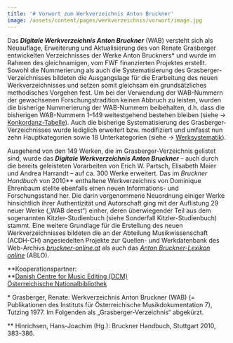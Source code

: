 ```yaml
---
title: '# Vorwort zum Werkverzeichnis Anton Bruckner'
image: /assets/content/pages/werkverzeichnis/vorwort/image.jpg
---
```

Das ***Digitale Werkverzeichnis Anton Bruckner*** (WAB) versteht sich als Neuauflage, Erweiterung und Aktualisierung des von Renate Grasberger entwickelten Verzeichnisses der Werke Anton Bruckners\* und wurde im Rahmen des gleichnamigen, vom FWF finanzierten Projektes erstellt. Sowohl die Nummerierung als auch die Systematisierung des Grasberger-Verzeichnisses bildeten die Ausgangslage für die Erarbeitung des neuen Werkverzeichnisses und setzen somit gleichsam ein grundsätzliches methodisches Vorgehen fest. Um bei der Verwendung der WAB-Nummern der gewachsenen Forschungstradition keinen Abbruch zu leisten, wurden die bisherige Nummerierung der WAB-Nummern beibehalten, d.h. dass die bisherigen WAB-Nummern 1–149 weitestgehend bestehen bleiben (siehe → [Konkordanz-Tabelle](http://www.bruckner-online.at/?page_id=1686)). Auch die bisherige Systematisierung des Grasberger-Verzeichnisses wurde lediglich erweitert bzw. modifiziert und umfasst nun zehn Hauptkategorien sowie 18 Unterkategorien (siehe → [Werksystematik](http://www.bruckner-online.at/?page_id=618)).

Ausgehend von den 149 Werken, die im Grasberger-Verzeichnis gelistet sind, wurde das ***Digitale Werkverzeichnis Anton Bruckner*** – auch durch die bereits geleisteten Vorarbeiten von Erich W. Partsch, Elisabeth Maier und Andrea Harrandt – auf ca. 300 Werke erweitert. Das im *Bruckner Handbuch* von 2010\*\* enthaltene Werkverzeichnis von Dominique Ehrenbaum stellte ebenfalls einen neuen Informations- und Forschungsstand her. Die darin vorgenommene Neuordnung einiger Werke hinsichtlich ihrer Authentizität und Autorschaft ging mit der Auflistung 29 neuer Werke („WAB deest“) einher, deren überwiegender Teil aus dem sogenannten Kitzler-Studienbuch (siehe Sonderfall Kitzler-Studienbuch) stammt. Eine weitere Grundlage für die Erstellung des neuen Werkverzeichnisses bildeten die an der Abteilung Musikwissenschaft (ACDH-CH) angesiedelten Projekte zur Quellen- und Werkdatenbank des Web-Archivs [*bruckner-online.at*](http://www.bruckner-online.at) als auch das [*Anton Bruckner-Lexikon online*](http://www.bruckner-online.at/ablo/) (ABLO).

**Kooperationspartner:\
**[Danish Centre for Music Editing (DCM)](http://www.kb.dk/en/nb/dcm/)\
[Österreichische Nationalbibliothek](https://www.onb.ac.at/bibliothek/sammlungen/musik)

\* Grasberger, Renate: Werkverzeichnis Anton Bruckner (WAB) (= Publikationen des Instituts für Österreichische Musikdokumentation 7), Tutzing 1977. Im Folgenden als „Grasberger-Verzeichnis“ abgekürzt.

\*\* Hinrichsen, Hans-Joachim (Hg.): Bruckner Handbuch, Stuttgart 2010, 383-386.
